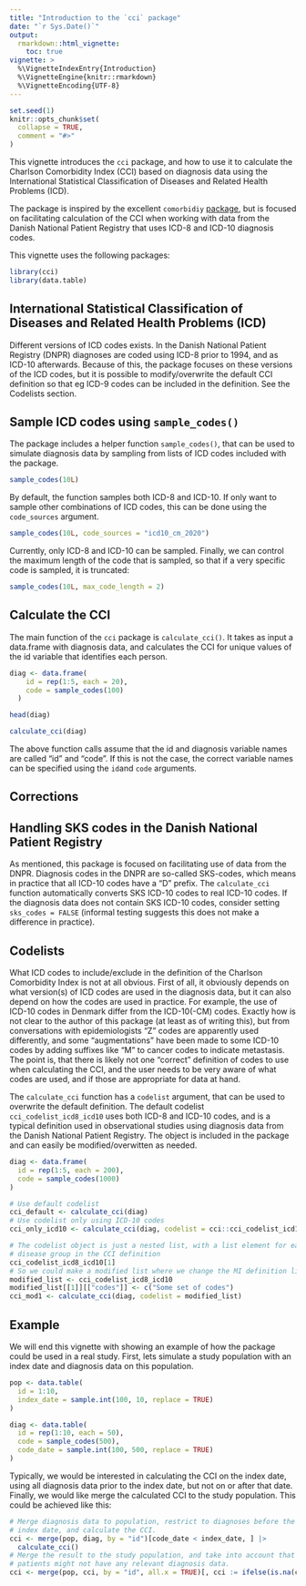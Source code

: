 ```yaml
---
title: "Introduction to the `cci` package"
date: "`r Sys.Date()`"
output: 
  rmarkdown::html_vignette:
    toc: true
vignette: >
  %\VignetteIndexEntry{Introduction}
  %\VignetteEngine{knitr::rmarkdown}
  %\VignetteEncoding{UTF-8}
---
```


```r
set.seed(1)
knitr::opts_chunk$set(
  collapse = TRUE,
  comment = "#>"
)
```

This vignette introduces the `cci` package, and how to use it to calculate the
Charlson Comorbidity Index (CCI) based on diagnosis data using the International 
Statistical Classification of Diseases and Related Health Problems (ICD).

The package is inspired by the excellent `comorbidiy` [package](https://ellessenne.github.io/comorbidity/), but is focused on 
facilitating calculation of the CCI when working with data from the Danish
National Patient Registry that uses ICD-8 and ICD-10 diagnosis codes.

This vignette uses the following packages:

```r
library(cci)
library(data.table)
```


## International Statistical Classification of Diseases and Related Health Problems (ICD)

Different versions of ICD codes exists. In the Danish National Patient Registry
(DNPR) diagnoses are coded using ICD-8 prior to 1994, and as ICD-10 afterwards.
Because of this, the package focuses on these versions of the ICD codes, but it
is possible to modify/overwrite the default CCI definition so that eg ICD-9 
codes can be included in the definition. See the Codelists section.


## Sample ICD codes using `sample_codes()`

The package includes a helper function `sample_codes()`, that can be used to
simulate diagnosis data by sampling from lists of ICD codes included with
the package. 

```r
sample_codes(10L)
```

By default, the function samples both ICD-8 and ICD-10. If only want to sample
other combinations of ICD codes, this can be done using the `code_sources`
argument. 

```r
sample_codes(10L, code_sources = "icd10_cm_2020")
```

Currently, only ICD-8 and ICD-10 can be sampled. Finally, we can control the 
maximum length of the code that is sampled, so that if a very specific code is 
sampled, it is truncated:

```r
sample_codes(10L, max_code_length = 2)
```


## Calculate the CCI

The main function of the `cci` package is `calculate_cci()`. It takes as input
a data.frame with diagnosis data, and calculates the CCI for unique values of
the id variable that identifies each person.

```r
diag <- data.frame(
    id = rep(1:5, each = 20),
    code = sample_codes(100)
  )

head(diag)

calculate_cci(diag)
```

The above function calls assume that the id and diagnosis variable names are 
called "id" and "code". If this is not the case, the correct variable names 
can be specified using the `id`and `code` arguments.


## Corrections

## Handling SKS codes in the Danish National Patient Registry

As mentioned, this package is focused on facilitating use of data from the DNPR.
Diagnosis codes in the DNPR are so-called SKS-codes, which means in practice
that all ICD-10 codes have a "D" prefix. The `calculate_cci` function 
automatically converts SKS ICD-10 codes to real ICD-10 codes. If the diagnosis
data does not contain SKS ICD-10 codes, consider setting `sks_codes = FALSE`
(informal testing suggests this does not make a difference in practice).


## Codelists

What ICD codes to include/exclude in the definition of the Charlson Comorbidity
Index is not at all obvious. First of all, it obviously depends on what version(s)
of ICD codes are used in the diagnosis data, but it can also depend on how the codes are
used in practice. For example, the use of ICD-10 codes in Denmark differ from
the ICD-10(-CM) codes. Exactly how is not clear to the author of this package
(at least as of writing this), but from conversations with epidemiologists "Z"
codes are apparently used differently, and some "augmentations" have been made
to some ICD-10 codes by adding suffixes like "M" to cancer codes to indicate
metastasis. The point is, that there is likely not one "correct" definition of
codes to use when calculating the CCI, and the user needs to be very aware of 
what codes are used, and if those are appropriate for data at hand.

The `calculate_cci` function has a `codelist` argument, that can be used to
overwrite the default definition. The default codelist `cci_codelist_icd8_icd10`
uses both ICD-8 and ICD-10 codes, and is a typical definition used in 
observational studies using diagnosis data from the Danish National Patient Registry.
The object is included in the package and can easily be modified/overwitten as needed.

```r
diag <- data.frame(
  id = rep(1:5, each = 200),
  code = sample_codes(1000)
)

# Use default codelist
cci_default <- calculate_cci(diag)
# Use codelist only using ICD-10 codes
cci_only_icd10 <- calculate_cci(diag, codelist = cci::cci_codelist_icd10)

# The codelist object is just a nested list, with a list element for each 
# disease group in the CCI definition
cci_codelist_icd8_icd10[1]
# So we could make a modified list where we change the MI definition like so
modified_list <- cci_codelist_icd8_icd10
modified_list[[1]][["codes"]] <- c("Some set of codes")
cci_mod1 <- calculate_cci(diag, codelist = modified_list)

```


## Example

We will end this vignette with showing an example of how the package could be
used in a real study. First, lets simulate a study population with an index date
and diagnosis data on this population.

```r
pop <- data.table(
  id = 1:10,
  index_date = sample.int(100, 10, replace = TRUE)
)

diag <- data.table(
  id = rep(1:10, each = 50),
  code = sample_codes(500),
  code_date = sample.int(100, 500, replace = TRUE)
)


```

Typically, we would be interested in calculating the CCI on the index date, 
using all diagnosis data prior to the index date, but not on or after that date.
Finally, we would like merge the calculated CCI to the study population. This 
could be achieved like this:

```r
# Merge diagnosis data to population, restrict to diagnoses before the
# index date, and calculate the CCI.
cci <- merge(pop, diag, by = "id")[code_date < index_date, ] |>
  calculate_cci()
# Merge the result to the study population, and take into account that some
# patients might not have any relevant diagnosis data.
cci <- merge(pop, cci, by = "id", all.x = TRUE)[, cci := ifelse(is.na(cci), 0, cci)]
```











